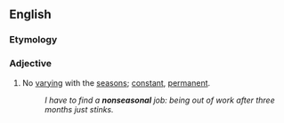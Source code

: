 ==English==

===Etymology===
{{prefix|en|non|seasonal}}

===Adjective===
{{en-adj|-}}

# No [[varying]] with the [[season]]s; [[constant]], [[permanent]].
#: ''I have to find a '''nonseasonal''' job: being out of work after three months just stinks.''